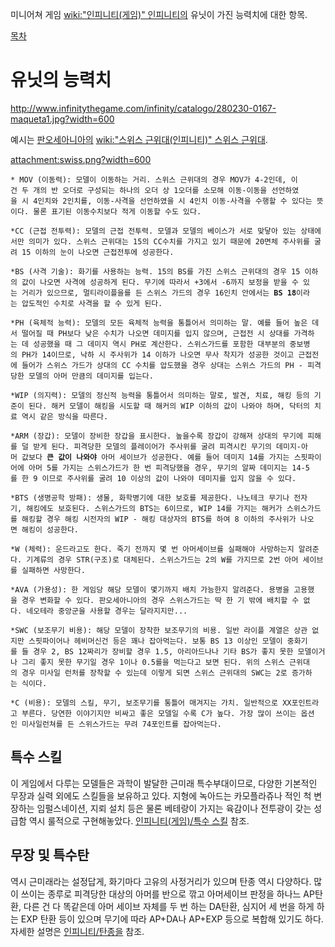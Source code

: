 미니어쳐 게임 [[wiki:"인피니티(게임)" 인피니티]]의 유닛이 가진 능력치에 대한 항목.

[[목차]]
= 유닛의 능력치 =
http://www.infinitythegame.com/infinity/catalogo/280230-0167-maqueta1.jpg?width=600

예시는 [[판오세아니아]]의 [[wiki:"스위스 근위대(인피니티)" 스위스 근위대]].

attachment:swiss.png?width=600

 * MOV (이동력): 모델이 이동하는 거리. 스위스 근위대의 경우 MOV가 4-2인데, 이건 두 개의 반 오더로 구성되는 하나의 오더 상 1오더를 소모해 이동-이동을 선언하였을 시 4인치와 2인치를, 이동-사격을 선언하였을 시 4인치 이동-사격을 수행할 수 있다는 뜻이다. 물론 표기된 이동수치보다 적게 이동할 수도 있다.

 *CC (근접 전투력): 모델의 근접 전투력. 모델과 모델의 베이스가 서로 맞닿아 있는 상태에서만 의미가 있다. 스위스 근위대는 15의 CC수치를 가지고 있기 때문에 20면체 주사위를 굴려 15 이하의 눈이 나오면 근접전투에 성공한다.

 *BS (사격 기술): 화기를 사용하는 능력. 15의 BS를 가진 스위스 근위대의 경우 15 이하의 값이 나오면 사격에 성공하게 된다. 무기에 따라서 +3에서 -6까지 보정을 받을 수 있는 거리가 있으므로, 멀티라이플을를 든 스위스 가드의 경우 16인치 안에서는 '''BS 18'''이라는 압도적인 수치로 사격을 할 수 있게 된다.

 *PH (육체적 능력): 모델의 모든 육체적 능력을 통틀어서 의미하는 말. 예를 들어 높은 데서 떨어질 때 PH보다 낮은 수치가 나오면 데미지를 입지 않으며, 근접전 시 상대를 가격하는 데 성공했을 때 그 데미지 역시 PH로 계산한다. 스위스가드를 포함한 대부분의 중보병의 PH가 14이므로, 낙하 시 주사위가 14 이하가 나오면 무사 착지가 성공한 것이고 근접전에 들어가 스위스 가드가 상대의 CC 수치를 압도했을 경우 상대는 스위스 가드의 PH - 피격당한 모델의 아머 만큼의 데미지를 입는다.

 *WIP (의지력): 모델의 정신적 능력을 통틀어서 의미하는 말로, 발견, 치료, 해킹 등의 기준이 된다. 해커 모델이 해킹을 시도할 때 해커의 WIP 이하의 값이 나와야 하며, 닥터의 치료 역시 같은 방식을 따른다.

 *ARM (장갑): 모델이 장비한 장갑을 표시한다. 높을수록 장갑이 강해져 상대의 무기에 피해를 덜 받게 된다. 피격당한 모델의 플레이어가 주사위를 굴려 피격시킨 무기의 데미지-아머 값보다 '''큰 값이 나와야''' 아머 세이브가 성공한다. 예를 들어 데미지 14를 가지는 스핏파이어에 아머 5를 가지는 스위스가드가 한 번 피격당했을 경우, 무기의 알짜 데미지는 14-5를 한 9 이므로 주사위를 굴려 10 이상의 값이 나와야 데미지를 입지 않을 수 있다.

 *BTS (생명공학 방패): 생물, 화학병기에 대한 보호를 제공한다. 나노테크 무기나 전자기, 해킹에도 보호된다. 스위스가드의 BTS는 6이므로, WIP 14를 가지는 해커가 스위스가드를 해킹할 경우 해킹 시전자의 WIP - 해킹 대상자의 BTS를 하여 8 이하의 주사위가 나오면 해킹이 성공한다.

 *W (체력): 운드라고도 한다. 죽기 전까지 몇 번 아머세이브를 실패해야 사망하는지 알려준다. 기계류의 경우 STR(구조)로 대체된다. 스위스가드는 2의 W를 가지므로 2번 아머 세이브를 실패하면 사망한다.

 *AVA (가용성): 한 게임당 해당 모델이 몇기까지 배치 가능한지 알려준다. 용병을 고용했을 경우 변화할 수 있다. 판오세아니아의 경우 스위스가드는 딱 한 기 밖에 배치할 수 없다. 네오테라 중앙군을 사용할 경우는 달라지지만...

 *SWC (보조무기 비용): 해당 모델이 장착한 보조무기의 비용. 일반 라이플 계열은 상관 없지만 스핏파이어나 헤비머신건 등은 꽤나 잡아먹는다. 보통 BS 13 이상인 모델이 중화기를 들 경우 2, BS 12짜리가 장비할 경우 1.5, 아리아드나나 기타 BS가 좋지 못한 모델이거나 그리 좋지 못한 무기일 경우 1이나 0.5를을 먹는다고 보면 된다. 위의 스위스 근위대의 경우 미사일 런처를 장착할 수 있는데 이렇게 되면 스위스 근위대의 SWC는 2로 증가하는 식이다.

 *C (비용): 모델의 스킬, 무기, 보조무기를 통틀어 매겨지는 가치. 일반적으로 XX포인트라고 부른다. 당연한 이야기지만 비싸고 좋은 모델일 수록 C가 높다. 가장 많이 쓰이는 옵션인 미사일런쳐를 든 스위스가드는 무려 74포인트를 잡아먹는다.

== 특수 스킬 ==
이 게임에서 다루는 모델들은 과학이 발달한 근미래 특수부대이므로, 다양한 기본적인 무장과 실력 외에도 스킬들을 보유하고 있다. 지형에 녹아드는 카모플라쥬나 적인 척 변장하는 임펄스네이션, 지뢰 설치 등은 물론 베테랑이 가지는 육감이나 전투광이 갖는 성급함 역시 룰적으로 구현해놓았다. [[인피니티(게임)/특수 스킬]] 참조.

== 무장 및 특수탄 ==
역시 근미래라는 설정답게, 화기마다 고유의 사정거리가 있으며 탄종 역시 다양하다. 많이 쓰이는 종루로 피격당한 대상의 아머를 반으로 깎고 아머세이브 판정을 하나느 AP탄환, 다른 건 다 똑같은데 아머 세이브 자체를 두 번 하는 DA탄환, 심지어 세 번을 하게 하는 EXP 탄환 등이 있으며 무기에 따라 AP+DA나 AP+EXP 등으로 복합해 있기도 하다. 자세한 설명은 [[인피니티/탄종]]을 참조.
